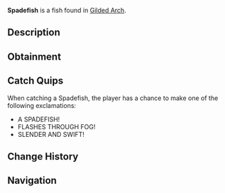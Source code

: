 {{FishInfobox
|image          = Spadefish.png
|rarity         = Rare
|sea            = Second Sea
|location       = [[Gilded Arch]]
|sublocation    = 
|sources        = Crab Cage, Fishing Rod
|radar_location = 
|xp             = 1190
|weather        = Foggy
|time           = Day
|season         = Spring
|bait           = Lagoon Leech
|base_weight    = 24.5
|base_value     = 1400
|weight_range   = 17
|base_chance    = 28
|base_resil     = 45
}}
'''Spadefish''' is a {{Rarity|Rare}} fish found in [[Gilded Arch]].

== Description ==
{{Description|A sleek disk flashing through misty shallows.|Bestiary Entry}}

== Obtainment ==
{{Description|Lurks in waters favored by pirates.|Bestiary Hint}}
{{Fish Availability|
Gilded Arch
|top_rods      = 
Frostfire Rod\174903.75\163367.12;
Steady Rod\162445.7\148308.35;
Magma Rod\124335.87\121695.77;
Plastic Rod\123629.38\128484.87;
Krampus's Rod\113586.54\121095.07;
North-Star Rod\98720.5\163635.32;
Event Horizon Rod\97789.17\162091.59;
Astral Rod\97789.17\162091.59;
Candy Cane Rod\72536.66\154595.95;
Astralhook Rod\59519.72\85936.68;
Free Spirit Rod\58628.79\82067.61;
Blazebringer Rod\50015.96\76661.56;
Verdant Shear Rod\47070.52\84446.22;
Trident Rod\46990.74\61376.34;
No-Life Rod\34432.07\42121.1;
Ethereal Prism Rod\32112.27\47210.78;
Seraphic Rod\31760.83\44996.04;
Challenger's Rod\30464.26\41729.53;
Rod Of The Forgotten Fang\30058.83\42583.99;
Rod Of The Exalted One\29977.28\44039.99;
Depthseeker Rod\29324.16\37187.54;
Rod Of The Depths\28909.71\41231.42;
Avalanche Rod\28660.83\36896.46;
Volcanic Rod\28455.76\38344.28;
Zeus Rod\28315.56\38229.76
|recommended   = Astralhook Rod
}}

== Catch Quips ==
When catching a Spadefish, the player has a chance to make one of the following exclamations:
* A SPADEFISH!
* FLASHES THROUGH FOG!
* SLENDER AND SWIFT!

== Change History ==
{{Change History|{{subst:Current Version}}}}

== Navigation ==
{{Fish Navbox|Gilded Arch}}
